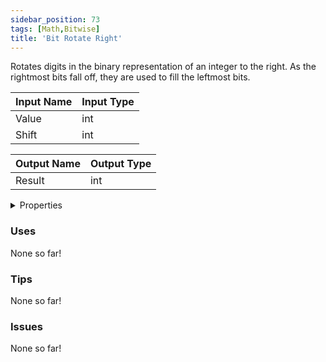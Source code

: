 ```yaml
---
sidebar_position: 73
tags: [Math,Bitwise]
title: 'Bit Rotate Right'
---
```


Rotates digits in the binary representation of an integer to the right. As the rightmost bits fall off, they are used to fill the leftmost bits.



<DocusaurusSvg />

| Input Name | Input Type |
|-----------|-----------|
| Value | int |
| Shift | int |

| Output Name | Output Type |
|-----------|-----------|
| Result | int |


<details>
  <summary>Properties</summary>
  <div>
    <div>
    <table>
      <thead>
        <tr>
          <th>Is beta required?</th>
          <th>No</th>
        </tr>
        <tr>
          <th>Is this chip a trolling risk?</th>
          <th>No</th>
        </tr>
        <tr>
          <th>Is this chip a role assignment risk?</th>
          <th>No</th>
        </tr>
        <tr>
          <th>Chip UUID</th>
          <th>b5f36fdf-0a2e-489a-bbdf-f17c50974cc1</th>
        </tr>
        <tr>
          <th>Room availability</th>
          <th>Available everywhere</th>
        </tr>
      </thead>
    </table>
    </div>
  </div>
</details>

### Uses

None so far!

### Tips

None so far!

### Issues

None so far!